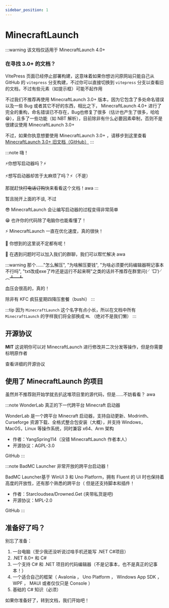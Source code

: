 ```yaml
---
sidebar_position: 1
---
```



# MinecraftLaunch

:::warning
该文档仅适用于 MinecraftLaunch 4.0+

### 在寻找 3.0+ 的文档？

VitePress 页面已经停止部署构建，这意味着如果你想访问原网站只能自己从 GitHub 的 `vitepress` 分支构建，不过你可以直接切换到 `vitepress` 分支以查看旧的文档，不过有些元素（如提示框）可能不起作用

不过我们不推荐再使用 MinecraftLaunch 3.0+ 版本，因为它包含了多处命名错误以及一些 Bug 或者其它不好的东西，相比之下， MinecraftLaunch 4.0+ 进行了完全的重构，命名错误已不存在，Bug也修复了很多（估计也产生了很多，哈哈😁），且多了一些功能（如 NBT 解析），目前除非有什么必要因素牵制，否则不是很建议使用 MinecraftLaunch 3.0+

不过，如果你执意想要使用 MinecraftLaunch 3.0+ ，请移步到这里查看 [MinecraftLaunch 3.0+ 旧文档（GitHub）](https://github.com/Lunova-Studio/Lunova-studio.github.io/tree/vitepress/docs)
:::

:::note 嗨！

⚡️你想写启动器吗？⚡️

⚡️想写启动器却苦于太麻烦了吗？⚡️（不是）

那就赶快~~打电话订购~~快来看看这个文档！awa
:::

暂且抛开上面的不谈, 不过

😎 MinecraftLaunch 会让编写启动器的过程变得非常简单

😁 也许你的代码除了电脑你也能看懂了！

⚡️ MinecraftLaunch 一直在优化速度，真的很快！

🤯 你想到的这里说不定都有呢！

🤔 在遇到问题时可以加入我们的群聊，我们可以帮忙解决 awa

:::warning
那个......"怎么解压", "为啥解压要钱", "为啥必须要代码编辑器啊记事本不行吗", "txt改成exe了咋还是运行不起来啊"之类的话并不推荐在群里问(╯‵□′)╯︵┻━┻

血压会很高的，真的！

除非有 KFC 疯狂星期四降压套餐（bushi）
:::

:::tip
因为 `MinecraftLaunch` 这个名字有点小长，所以在文档中所有 `MinecraftLaunch` 的字样我们将全部换成 `ML` （绝对不是我们懒）
:::

## 开源协议

**MIT** 这说明你可以对 MinecraftLaunch 进行修改并二次分发等操作，但是你需要标明原作者

<Link className="button button--primary button--lg" to="https://github.com/Lunova-Studio/MinecraftLaunch/blob/master/LICENSE" style={{ height: 47, marginBottom: 20}}>
    查看详细的开源协议
</Link>

## 使用了 MinecraftLaunch 的项目

虽然并不推荐刚开始学就去扒这堆项目里的源代码，但是......不妨看看？ awa


:::note WonderLab
真正的下一代跨平台 Minecraft 启动器

WonderLab 是一个跨平台 Minecraft 启动器，支持自动更新、Modrinth、Curseforge 资源下载、全格式整合包安装（大概），并支持 Windows，MacOS，Linux 等操作系统，同时兼容 x64、Arm 架构

- 作者：YangSpring114（没错 MinecraftLaunch 作者本人）
- 开源协议：AGPL-3.0
<Link className="button button--secondary button--lg" to="https://github.com/Lunova-Studio/WonderLab.Override" style={{ height: 47, marginBottom: 20}}>
    GitHub
</Link>
:::

:::note BadMC Launcher
非常开放的跨平台启动器！

BadMC Launcher基于 WinUI 3 和 Uno Platform，拥有 Fluent 的 UI 时也保持着高度的开放性，还有那个熟悉的跨平台（
但是还支持脚本和插件！

- 作者：Starcloudsea/Drowned.Get (夹带私货是吧)
- 开源协议：MPL-2.0
<Link className="button button--secondary button--lg" to="https://github.com/BadBC-Studio/BadMC_Launcher" style={{ height: 47, marginBottom: 20}}>
    GitHub
</Link>
:::

## 准备好了吗？

别忘了准备：

1. 一台电脑（至少我还没听说过啥手机还能写 .NET C#项目）
2. .NET 8.0+ 和 C#
3. 一个支持 C# 和 .NET 项目的代码编辑器（不是记事本，也不是真正的记事本！）
4. 一个适合自己的框架（ Avalonia ， Uno Platform ， Windows App SDK ， WPF ， MAUI 或者仅仅只是 Console ）
5. 基础的 C# 知识（必须）

如果你准备好了，转到文档，我们开始吧！
